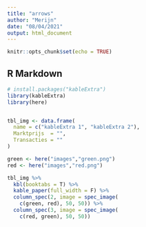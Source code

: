 ```yaml
---
title: "arrows"
author: "Merijn"
date: "08/04/2021"
output: html_document
---
```


```r
knitr::opts_chunk$set(echo = TRUE)
```

## R Markdown


```r
# install.packages("kableExtra")
library(kableExtra)
library(here)


tbl_img <- data.frame(
  name = c("kableExtra 1", "kableExtra 2"),
  Marktprijs  = "",
  Transacties = ""
)

green <- here("images","green.png")
red <- here("images","red.png")

tbl_img %>%
  kbl(booktabs = T) %>%
  kable_paper(full_width = F) %>%
  column_spec(2, image = spec_image(
    c(green, red), 50, 50)) %>%
  column_spec(3, image = spec_image(
    c(red, green), 50, 50))
```
